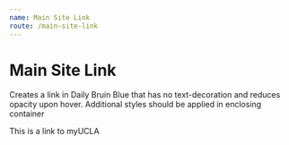 ```yaml
---
name: Main Site Link
route: /main-site-link
---
```



# Main Site Link

Creates a link in Daily Bruin Blue that has no text-decoration and reduces opacity upon hover. Additional styles should be applied in enclosing container

<Props of={MainSiteLink} />

<Playground>
    <MainSiteLink href='https://my.ucla.edu'>
        This is a link to myUCLA
    </MainSiteLink>
</Playground>
